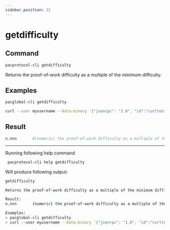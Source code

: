 ```yaml
---
sidebar_position: 21
---
```


# getdifficulty
## Command

```bash
pacprotocol-cli getdifficulty
```

Returns the proof-of-work difficulty as a multiple of the minimum difficulty.



## Examples
```bash
pacglobal-cli getdifficulty 
```

```bash
curl --user myusername --data-binary '{"jsonrpc": "1.0", "id":"curltest", "method": "getdifficulty", "params": [] }' -H 'content-type: text/plain;' http://127.0.0.1:1111/
```


## Result
```bash
n.nnn       #(numeric) the proof-of-work difficulty as a multiple of the minimum difficulty.
```


___

Running following help command
```bash
 pacprotocol-cli help getdifficulty
```
Will produce following output:


```bash
getdifficulty

Returns the proof-of-work difficulty as a multiple of the minimum difficulty.

Result:
n.nnn       (numeric) the proof-of-work difficulty as a multiple of the minimum difficulty.

Examples:
> pacglobal-cli getdifficulty 
> curl --user myusername --data-binary '{"jsonrpc": "1.0", "id":"curltest", "method": "getdifficulty", "params": [] }' -H 'content-type: text/plain;' http://127.0.0.1:1111/

```

